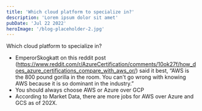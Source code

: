 ```yaml
---
title: 'Which cloud platform to specialize in?'
description: 'Lorem ipsum dolor sit amet'
pubDate: 'Jul 22 2022'
heroImage: '/blog-placeholder-2.jpg'
---
```



Which cloud platform to specialize in?

* EmperorSkogkatt on this reddit post (https://www.reddit.com/r/AzureCertification/comments/10ok27f/how_does_azure_certifications_compare_with_aws_or/) said it best, “AWS is the 800 pound gorilla in the room. You can't go wrong with knowing AWS because it is so dominant in the industry.”
* You should always choose AWS or Azure over GCP
* According to Market Data, there are more jobs for AWS over Azure and GCS as of 202X.

